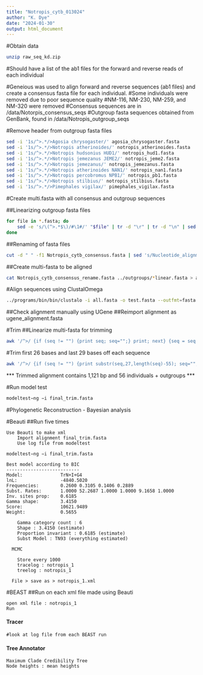 ```yaml
---
title: "Notropis_cytb_013024"
author: "K. Dye"
date: "2024-01-30"
output: html_document
---
```


#Obtain data
```bash
unzip raw_seq_kd.zip
```
#Should have a list of the ab1 files for the forward and reverse reads of each individual

#Geneious was used to align forward and reverse sequences (ab1 files) and create a consensus fasta file for each individual.
  #Some individuals were removed due to poor sequence quality
    #NM-116, NM-230, NM-259, and NM-320 were removed
  #Consensus sequences are in /data/Notorpis_consensus_seqs
  #Outgroup fasta sequences obtained from GenBank, found in /data/Notropis_outgroup_seqs

#Remove header from outgroup fasta files
```bash
sed -i '1s/^>.*/>Agosia chrysogaster/' agosia_chrysogaster.fasta
sed -i '1s/^>.*/>Notropis atherinoides/' notropis_atherinoides.fasta
sed -i '1s/^>.*/>Notropis hudsonius HUD1/' notropis_hud1.fasta
sed -i '1s/^>.*/>Notropis jemezanus JEME2/' notropis_jeme2.fasta
sed -i '1s/^>.*/>Notropis jemezanus/' notropis_jemezanus.fasta
sed -i '1s/^>.*/>Notropis atherinoides NAN1/' notropis_nan1.fasta
sed -i '1s/^>.*/>Notropis percobromus NPB1/' notropis_pb1.fasta
sed -i '1s/^>.*/>Notropis stilbius/' notropis_stilbius.fasta
sed -i '1s/^>.*/>Pimephales vigilax/' pimephales_vigilax.fasta
```

#Create multi.fasta with all consensus and outgroup sequences

##Linearizing outgroup fasta files
```bash
for file in *.fasta; do
    sed -e 's/\(^>.*$\)/#\1#/' "$file" | tr -d "\r" | tr -d "\n" | sed -e 's/$/#/' | tr "#" "\n" | sed -e '/^$/d' > "${file%.fasta}_linear.fasta"
done
```

##Renaming of fasta files
```bash
cut -d " " -f1 Notropis_cytb_consensus.fasta | sed 's/Nucleotide_alignment_//g' > Notropis_cytb_consensus_rename.fasta
```

##Create multi-fasta to be aligned
```bash
cat Notropis_cytb_consensus_rename.fasta ../outgroups/*linear.fasta > all.fasta
```

#Align sequences using ClustalOmega
```bash
../programs/bin/bin/clustalo -i all.fasta -o test.fasta --outfmt=fasta
```

##Check alignment manually using UGene
  ##Reimport alignment as ugene_alignment.fasta

#Trim
##Linearize multi-fasta for trimming
```bash
awk '/^>/ {if (seq != "") {print seq; seq="";} print; next} {seq = seq $0} END {if (seq != "") print seq}' ugene_alignment.fasta > linear_alignment.fasta
```

#Trim first 26 bases and last 29 bases off each sequence
```bash
awk '/^>/ {if (seq != "") {print substr(seq,27,length(seq)-55); seq="";} print; next} {seq = seq $0} END {if (seq != "") print substr(seq,27,length(seq)-55)}' linear_alignment.fasta > trimmed_alignment.fasta
```

*** Trimmed alignment contains 1,121 bp and 56 individuals + outgroups ***

#Run model test
```bash
modeltest−ng −i final_trim.fasta 
```      

#Phylogenetic Reconstruction - Bayesian analysis

#Beauti
 ##Run five times 
```GUI
Use Beauti to make xml
    Import alignment final_trim.fasta
    Use log file from modeltest
        
modeltest−ng −i final_trim.fasta 

Best model according to BIC
---------------------------
Model:              TrN+I+G4
lnL:                -4840.5020
Frequencies:        0.2600 0.3105 0.1406 0.2889
Subst. Rates:       1.0000 52.2687 1.0000 1.0000 9.1658 1.0000 
Inv. sites prop:    0.6185
Gamma shape:        3.4150
Score:              10621.9489
Weight:             0.5655

    Gamma category count : 6
    Shape : 3.4150 (estimate)
    Proportion invariant : 0.6185 (estimate)
    Subst Model : TN93 (everything estimated)
    
  MCMC 
    
    Store every 1000
    tracelog : notropis_1
    treelog : notropis_1
    
  File > save as > notropis_1.xml
``` 

#BEAST
##Run on each xml file made using Beauti
```GUI
open xml file : notropis_1
Run
```

#### Tracer
```GUI
#look at log file from each BEAST run 
```

#### Tree Annotator
```GUI
Maximum Clade Credibility Tree
Node heights : mean heights
```    

